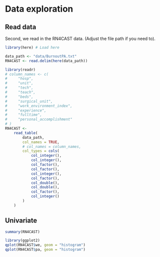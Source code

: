 # Data exploration

## Read data

Second, we read in the RN4CAST data. (Adjust the file path if you need to).

```r
library(here) # Load here
```

```r
data_path <- "data/BurnoutPA.txt"
RN4CAST <- read.delim(here(data_path))
```

```r
library(readr)
# column_names <- c(
#     "hosp",
#     "unit",
#     "tech",
#     "teach",
#     "beds",
#     "surgical_unit",
#     "work_environment_index",
#     "experience",
#     "fulltime",
#     "personal_accomplishment"
# )
RN4CAST <-
    read_table(
        data_path,
        col_names = TRUE,
        # col_names = column_names,
        col_types = cols(
            col_integer(),
            col_integer(),
            col_factor(),
            col_factor(),
            col_integer(),
            col_factor(),
            col_double(),
            col_double(),
            col_factor(),
            col_integer()
        )
    )
```

## Univariate

```r
summary(RN4CAST)
```

```r
library(ggplot2)
qplot(RN4CAST$we, geom = "histogram")
qplot(RN4CAST$pa, geom = "histogram")
```